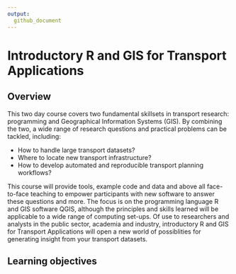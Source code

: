 ```yaml
---
output: 
  github_document 
---
```


# Introductory R and GIS for Transport Applications

## Overview

This two day course covers two fundamental skillsets in transport research: programming and Geographical Information Systems (GIS). By combining the two, a wide range of research questions and practical problems can be tackled, including:

- How to handle large transport datasets?
- Where to locate new transport infrastructure? 
- How to develop automated and reproducible transport planning workflows?

This course will provide tools, example code and data and above all face-to-face teaching to empower participants with new software to answer these questions and more. The focus is on the programming language R and GIS software QGIS, although the principles and skills learned will be applicable to a wide range of computing set-ups. Of use to researchers and analysts in the public sector, academia and industry, introductory R and GIS for Transport Applications will open a new world of possiblities for generating insight from your transport datasets.

## Learning objectives
